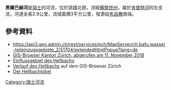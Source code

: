 {{Coord|47.46936|N|8.70347|E|display=title}}

'''黑爾巴赫河'''是[[瑞士|瑞士]]的河流，位於該國北部，流經[[蘇黎世州|蘇黎世州]]，屬於[[肯普特河|肯普特河]]的左支流，河道全長2.9公里，流域面積3平方公里，發源自[[布呂滕|布呂滕]]南端。

==參考資料==
* https://api3.geo.admin.ch/rest/services/ech/MapServer/ch.bafu.wasser-teileinzugsgebiete_2/51704/extendedHtmlPopup?lang=de
* [https://maps.zh.ch/ GIS-Browser Kanton Zürich, abgerufen am 11. November 2018]
* [https://api3.geo.admin.ch/rest/services/ech/MapServer/ch.bafu.wasser-teileinzugsgebiete_2/51704/extendedHtmlPopup?lang=de Einflussgebiet des Hellbachs]
* [https://maps.zh.ch?topic=AwelWBwwwZH&scale=11788&x=2694645.1&y=1257895.85&srid=2056&offlayers=bezirkslabels Verlauf des Hellbachs] auf dem GIS-Browser Zürich
* [https://maps.zh.ch/system/docs/aln_fns/geomorph/objektblaetter/Lindau3.pdf Der Hellbachtobel]

{{Switzerland-geo-stub}}
[[Category:瑞士河流|Category:瑞士河流]]